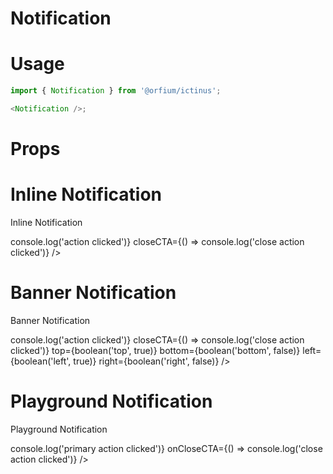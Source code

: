 
<Meta title="Design System/Notification" component={Notification} />

# Notification

# Usage

```js
import { Notification } from '@orfium/ictinus';

<Notification />;
```

# Props

<Props of={Notification} />

# Inline Notification

Inline Notification

<Preview>
  <Story name="Inline Notifiction" parameters={{ decorators: [withKnobs] }}>
    <PresentComponent name="" width={1024}>
      <Notification
        withFilling={boolean('withFilling', false)}
        withIcon={boolean('icon', true)}
        message={text('info', 'This is the info')}
        type={select('type', ['success', 'error', 'info', 'alert'], 'success')}
        variant="inline"
        primaryCTALabel={text('primaryCTALabel', 'Action')}
        primaryCTA={() => console.log('action clicked')}
        closeCTA={() => console.log('close action clicked')}
      />
    </PresentComponent>
  </Story>
</Preview>

# Banner Notification

Banner Notification

<Preview>
  <Story name="Banner Notifiction" parameters={{ decorators: [withKnobs] }}>
    <PresentComponent name="" width={1024}>
      <Notification
        withFilling={boolean('withFilling', false)}
        withIcon={boolean('icon', true)}
        title={text('title', 'This is the heading:')}
        message={text('info', 'This is the info')}
        type={select('type', ['success', 'error', 'info', 'alert'], 'success')}
        variant="banner"
        primaryCTALabel={text('primaryCTALabel', 'Action')}
        primaryCTA={() => console.log('action clicked')}
        closeCTA={() => console.log('close action clicked')}
        top={boolean('top', true)}
        bottom={boolean('bottom', false)}
        left={boolean('left', true)}
        right={boolean('right', false)}
      />
    </PresentComponent>
  </Story>
</Preview>

# Playground Notification

Playground Notification

<Preview>
  <Story name="Playground Notifiction" parameters={{ decorators: [withKnobs] }}>
    <PresentComponent name="" width={600}>
      <Notification
        withFilling={boolean('withFilling', false)}
        withIcon={boolean('icon', true)}
        title={text('title', 'This is the heading:')}
        message={text('info', 'This is the info')}
        type={select('type', ['success', 'error', 'info', 'alert'], 'success')}
        variant={select('variant', ['inline', 'banner', 'modal', 'toast'], 'inline')}
        primaryCTALabel={text('primaryCTALabel', 'Action')}
        primaryCTA={() => console.log('primary action clicked')}
        onCloseCTA={() => console.log('close action clicked')}
      />
    </PresentComponent>
  </Story>
</Preview>
